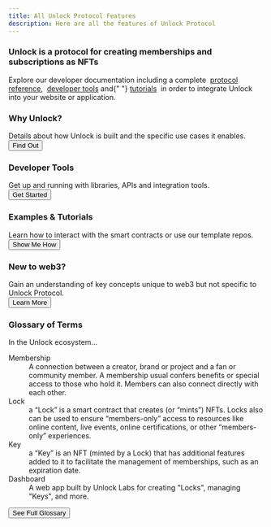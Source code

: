 ```yaml
---
title: All Unlock Protocol Features
description: Here are all the features of Unlock Protocol
---
```



<div className="container getting-started">
  <div className="row">
    <div className="col col--12">
      <h3>
        Unlock is a protocol for creating memberships and subscriptions as NFTs
      </h3>
      <p>
        Explore our developer documentation including a complete&nbsp;
        <a href="/core-protocol/">protocol reference</a>,&nbsp;
        <a href="/tools/">developer tools</a> and{" "}
        <a href="/tutorials/">tutorials</a>
        &nbsp;in order to integrate Unlock into your website or application.
      </p>
    </div>
  </div>
  <div className="row">
    <div className="col col--6">
      <div className="row">
        <div className="card">
          <div className="card__header">
            <h3>Why Unlock?</h3>
          </div>
          <div className="card__body">
            Details about how Unlock is built and the specific use cases it
            enables.
          </div>
          <div className="card__footer">
            <a href="./getting-started/what-is-unlock/">
              <button class="button button--secondary button--block">
                Find Out
              </button>
            </a>
          </div>
        </div>
      </div>
      <div className="row">
        <div className="card">
          <div className="card__header">
            <h3>Developer Tools</h3>
          </div>
          <div className="card__body">
            Get up and running with libraries, APIs and integration tools.
          </div>
          <div className="card__footer">
            <a href="./tools/">
              <button class="button button--secondary button--block">
                Get Started
              </button>
            </a>
          </div>
        </div>
      </div>
      <div className="row">
        <div className="card">
          <div className="card__header">
            <h3>Examples & Tutorials</h3>
          </div>
          <div className="card__body">
            Learn how to interact with the smart contracts or use our template
            repos.
          </div>
          <div className="card__footer">
            <a href="../tutorials">
              <button class="button button--secondary button--block">
                Show Me How
              </button>
            </a>
          </div>
        </div>
      </div>
      <div className="row">
        <div className="card">
          <div className="card__header">
            <h3>New to web3?</h3>
          </div>
          <div className="card__body">
            Gain an understanding of key concepts unique to web3 but not
            specific to Unlock Protocol.
          </div>
          <div className="card__footer">
            <a href="./getting-started/new-to-web3">
              <button class="button button--secondary button--block">
                Learn More
              </button>
            </a>
          </div>
        </div>
      </div>
    </div>
    <div className="col col--6">
      <div className="row">
        <div className="card">
          <div class="card__header">
            <h3>Glossary of Terms</h3>
          </div>
          <div className="card__body">
            In the Unlock ecosystem...
            <dl>
              <dt>Membership</dt>
              <dd>
                A connection between a creator, brand or project and a fan or
                community member. A membership usual confers benefits or special
                access to those who hold it. Members can also connect directly
                with each other.
              </dd>
              <dt>Lock</dt>
              <dd>
                a “Lock” is a smart contract that creates (or “mints”) NFTs.
                Locks also can be used to ensure “members-only” access to
                resources like online content, live events, online
                certifications, or other “members-only” experiences.
              </dd>
              <dt>Key</dt>
              <dd>
                a “Key” is an NFT (minted by a Lock) that has additional
                features added to it to facilitate the management of
                memberships, such as an expiration date.
              </dd>
              <dt>Dashboard</dt>
              <dd>
                A web app built by Unlock Labs for creating "Locks", managing
                "Keys", and more.
              </dd>
            </dl>
          </div>
          <div className="card__footer">
            <a href="/getting-started/glossary">
              <button className="button button--secondary button--block">
                See Full Glossary
              </button>
            </a>
          </div>
        </div>
      </div>
    </div>
  </div>
</div>

